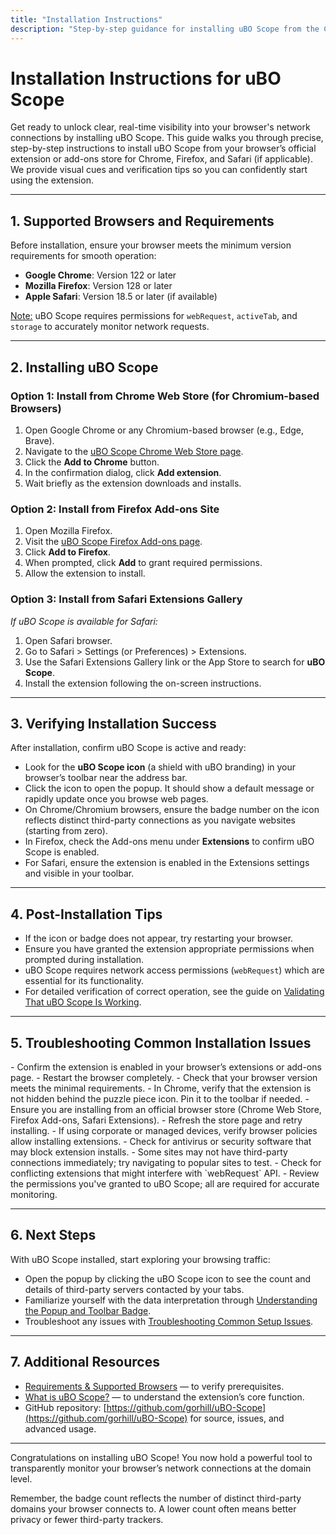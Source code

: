 ```yaml
---
title: "Installation Instructions"
description: "Step-by-step guidance for installing uBO Scope from the Chrome Web Store, Firefox Add-ons site, or (if applicable) Safari. Provides visual pointers for navigating to extension stores and verifying successful installation."
---
```


# Installation Instructions for uBO Scope

Get ready to unlock clear, real-time visibility into your browser's network connections by installing uBO Scope. This guide walks you through precise, step-by-step instructions to install uBO Scope from your browser’s official extension or add-ons store for Chrome, Firefox, and Safari (if applicable). We provide visual cues and verification tips so you can confidently start using the extension.

---

## 1. Supported Browsers and Requirements

Before installation, ensure your browser meets the minimum version requirements for smooth operation:

- **Google Chrome**: Version 122 or later
- **Mozilla Firefox**: Version 128 or later
- **Apple Safari**: Version 18.5 or later (if available)

<u>Note:</u> uBO Scope requires permissions for `webRequest`, `activeTab`, and `storage` to accurately monitor network requests.

---

## 2. Installing uBO Scope

### Option 1: Install from Chrome Web Store (for Chromium-based Browsers)

1. Open Google Chrome or any Chromium-based browser (e.g., Edge, Brave).
2. Navigate to the [uBO Scope Chrome Web Store page](https://chromewebstore.google.com/detail/ubo-scope/bbdpgcaljkaaigfcomhidmneffjjjfgp).
3. Click the **Add to Chrome** button.
4. In the confirmation dialog, click **Add extension**.
5. Wait briefly as the extension downloads and installs.

### Option 2: Install from Firefox Add-ons Site

1. Open Mozilla Firefox.
2. Visit the [uBO Scope Firefox Add-ons page](https://addons.mozilla.org/firefox/addon/ubo-scope/).
3. Click **Add to Firefox**.
4. When prompted, click **Add** to grant required permissions.
5. Allow the extension to install.

### Option 3: Install from Safari Extensions Gallery

_If uBO Scope is available for Safari:_

1. Open Safari browser.
2. Go to Safari > Settings (or Preferences) > Extensions.
3. Use the Safari Extensions Gallery link or the App Store to search for **uBO Scope**.
4. Install the extension following the on-screen instructions.

---

## 3. Verifying Installation Success

After installation, confirm uBO Scope is active and ready:

- Look for the **uBO Scope icon** (a shield with uBO branding) in your browser’s toolbar near the address bar.
- Click the icon to open the popup. It should show a default message or rapidly update once you browse web pages.
- On Chrome/Chromium browsers, ensure the badge number on the icon reflects distinct third-party connections as you navigate websites (starting from zero).
- In Firefox, check the Add-ons menu under **Extensions** to confirm uBO Scope is enabled.
- For Safari, ensure the extension is enabled in the Extensions settings and visible in your toolbar.

---

## 4. Post-Installation Tips

- If the icon or badge does not appear, try restarting your browser.
- Ensure you have granted the extension appropriate permissions when prompted during installation.
- uBO Scope requires network access permissions (`webRequest`) which are essential for its functionality.
- For detailed verification of correct operation, see the guide on [Validating That uBO Scope Is Working](/getting-started/first-run-validation/validating-functionality).

---

## 5. Troubleshooting Common Installation Issues

<AccordionGroup title="Common Installation Issues and Solutions">
<Accordion title="uBO Scope Icon Does Not Appear">
- Confirm the extension is enabled in your browser’s extensions or add-ons page.
- Restart the browser completely.
- Check that your browser version meets the minimal requirements.
- In Chrome, verify that the extension is not hidden behind the puzzle piece icon. Pin it to the toolbar if needed.
</Accordion>

<Accordion title="Installation Fails or Permissions Are Denied">
- Ensure you are installing from an official browser store (Chrome Web Store, Firefox Add-ons, Safari Extensions).
- Refresh the store page and retry installing.
- If using corporate or managed devices, verify browser policies allow installing extensions.
- Check for antivirus or security software that may block extension installs.
</Accordion>

<Accordion title="Badge Count Does Not Update">
- Some sites may not have third-party connections immediately; try navigating to popular sites to test.
- Check for conflicting extensions that might interfere with `webRequest` API.
- Review the permissions you've granted to uBO Scope; all are required for accurate monitoring.
</Accordion>
</AccordionGroup>

---

## 6. Next Steps

With uBO Scope installed, start exploring your browsing traffic:

- Open the popup by clicking the uBO Scope icon to see the count and details of third-party servers contacted by your tabs.
- Familiarize yourself with the data interpretation through [Understanding the Popup and Toolbar Badge](/guides/getting-started/understanding-the-ui).
- Troubleshoot any issues with [Troubleshooting Common Setup Issues](/getting-started/first-run-validation/troubleshooting).

---

## 7. Additional Resources

- [Requirements & Supported Browsers](/getting-started/introduction-installation/requirements) — to verify prerequisites.
- [What is uBO Scope?](/getting-started/introduction-installation/about-scope) — to understand the extension’s core function.
- GitHub repository: [https://github.com/gorhill/uBO-Scope](https://github.com/gorhill/uBO-Scope) for source, issues, and advanced usage.

---

Congratulations on installing uBO Scope! You now hold a powerful tool to transparently monitor your browser’s network connections at the domain level.

<Tip>
Remember, the badge count reflects the number of distinct third-party domains your browser connects to. A lower count often means better privacy or fewer third-party trackers.
</Tip>